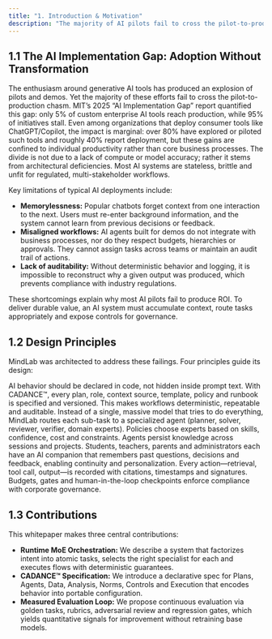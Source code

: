 ```yaml
---
title: "1. Introduction & Motivation"
description: "The majority of AI pilots fail to cross the pilot-to-production chasm. MindLab is architected to bridge this AI Implementation Gap."
---
```


## 1.1 The AI Implementation Gap: Adoption Without Transformation

The enthusiasm around generative AI tools has produced an explosion of pilots and demos. Yet the majority of these efforts fail to cross the pilot-to-production chasm. MIT’s 2025 “AI Implementation Gap” report quantified this gap: only 5% of custom enterprise AI tools reach production, while 95% of initiatives stall. Even among organizations that deploy consumer tools like ChatGPT/Copilot, the impact is marginal: over 80% have explored or piloted such tools and roughly 40% report deployment, but these gains are confined to individual productivity rather than core business processes. The divide is not due to a lack of compute or model accuracy; rather it stems from architectural deficiencies. Most AI systems are stateless, brittle and unfit for regulated, multi-stakeholder workflows.

Key limitations of typical AI deployments include:

- **Memorylessness:** Popular chatbots forget context from one interaction to the next. Users must re-enter background information, and the system cannot learn from previous decisions or feedback.
- **Misaligned workflows:** AI agents built for demos do not integrate with business processes, nor do they respect budgets, hierarchies or approvals. They cannot assign tasks across teams or maintain an audit trail of actions.
- **Lack of auditability:** Without deterministic behavior and logging, it is impossible to reconstruct why a given output was produced, which prevents compliance with industry regulations.

These shortcomings explain why most AI pilots fail to produce ROI. To deliver durable value, an AI system must accumulate context, route tasks appropriately and expose controls for governance.

## 1.2 Design Principles

MindLab was architected to address these failings. Four principles guide its design:

<CardGroup cols={2}>
  <Card title="Configuration-first" icon="file-code">
    AI behavior should be declared in code, not hidden inside prompt text. With CADANCE™, every plan, role, context source, template, policy and runbook is specified and versioned. This makes workflows deterministic, repeatable and auditable.
  </Card>
  <Card title="Runtime Mixture-of-Experts" icon="sitemap">
    Instead of a single, massive model that tries to do everything, MindLab routes each sub-task to a specialized agent (planner, solver, reviewer, verifier, domain experts). Policies choose experts based on skills, confidence, cost and constraints.
  </Card>
  <Card title="Durable Memory" icon="brain-circuit">
    Agents persist knowledge across sessions and projects. Students, teachers, parents and administrators each have an AI companion that remembers past questions, decisions and feedback, enabling continuity and personalization.
  </Card>
  <Card title="Audited Execution" icon="shield-check">
    Every action—retrieval, tool call, output—is recorded with citations, timestamps and signatures. Budgets, gates and human-in-the-loop checkpoints enforce compliance with corporate governance.
  </Card>
</CardGroup>

## 1.3 Contributions

This whitepaper makes three central contributions:

- **Runtime MoE Orchestration:** We describe a system that factorizes intent into atomic tasks, selects the right specialist for each and executes flows with deterministic guarantees.
- **CADANCE™ Specification:** We introduce a declarative spec for Plans, Agents, Data, Analysis, Norms, Controls and Execution that encodes behavior into portable configuration.
- **Measured Evaluation Loop:** We propose continuous evaluation via golden tasks, rubrics, adversarial review and regression gates, which yields quantitative signals for improvement without retraining base models.